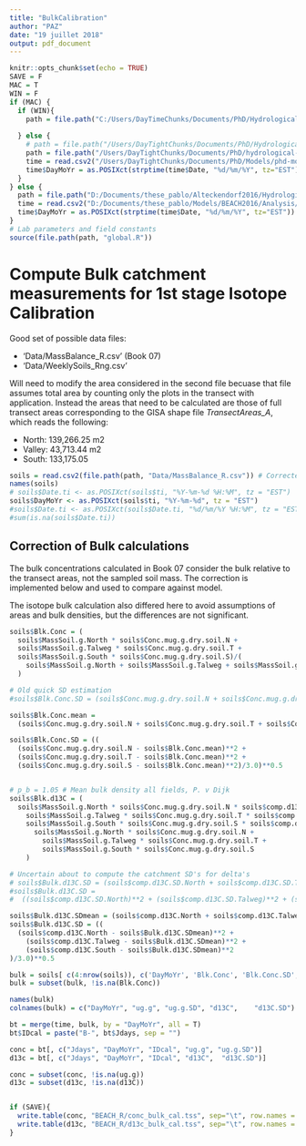 ```yaml
---
title: "BulkCalibration"
author: "PAZ"
date: "19 juillet 2018"
output: pdf_document
---
```


```r
knitr::opts_chunk$set(echo = TRUE)
SAVE = F
MAC = T
WIN = F
if (MAC) {
  if (WIN){
    path = file.path("C:/Users/DayTimeChunks/Documents/PhD/HydrologicalMonitoring")
    
  } else {
    # path = file.path("/Users/DayTightChunks/Documents/PhD/HydrologicalMonitoring")
    path = file.path("/Users/DayTightChunks/Documents/PhD/hydrological-monitoring")
    time = read.csv2("/Users/DayTightChunks/Documents/PhD/Models/phd-model-master/Analysis/Data/Time.csv")
    time$DayMoYr = as.POSIXct(strptime(time$Date, "%d/%m/%Y", tz="EST"))
  }
} else {
  path = file.path("D:/Documents/these_pablo/Alteckendorf2016/HydrologicalMonitoring")
  time = read.csv2("D:/Documents/these_pablo/Models/BEACH2016/Analysis/Data/Time.csv")
  time$DayMoYr = as.POSIXct(strptime(time$Date, "%d/%m/%Y", tz="EST"))
}
# Lab parameters and field constants
source(file.path(path, "global.R"))

```


# Compute Bulk catchment measurements for 1st stage Isotope Calibration

Good set of possible data files:

- 'Data/MassBalance_R.csv' (Book 07)
- 'Data/WeeklySoils_Rng.csv'

Will need to modify the area considered in the second file becuase that file assumes total area by counting only the plots in the transect with application. Instead the areas that need to be calculated are those of full transect areas corresponding to the GISA shape file *TransectAreas_A*, which reads the following:

- North: 139,266.25 m2
- Valley: 43,713.44 m2
- South: 133,175.05

```r
soils = read.csv2(file.path(path, "Data/MassBalance_R.csv")) # Corrected with only ngC > 2.0
names(soils)
# soils$Date.ti <- as.POSIXct(soils$ti, "%Y-%m-%d %H:%M", tz = "EST")
soils$DayMoYr <- as.POSIXct(soils$ti, "%Y-%m-%d", tz = "EST")
#soils$Date.ti <- as.POSIXct(soils$Date.ti, "%d/%m/%Y %H:%M", tz = "EST")
#sum(is.na(soils$Date.ti))


```


## Correction of Bulk calculations

The bulk concentrations calculated in Book 07 consider the bulk relative to the transect areas, not the sampled soil mass. The correction is implemented below and used to compare against model.

The isotope bulk calculation also differed here to avoid assumptions of areas and bulk densities, but the differences are not significant. 

```r

soils$Blk.Conc = (
  soils$MassSoil.g.North * soils$Conc.mug.g.dry.soil.N +
  soils$MassSoil.g.Talweg * soils$Conc.mug.g.dry.soil.T +
  soils$MassSoil.g.South * soils$Conc.mug.g.dry.soil.S)/(
    soils$MassSoil.g.North + soils$MassSoil.g.Talweg + soils$MassSoil.g.South
  )

# Old quick SD estimation
#soils$Blk.Conc.SD = (soils$Conc.mug.g.dry.soil.N + soils$Conc.mug.g.dry.soil.T + #soils$Conc.mug.g.dry.soil.S)/3.0

soils$Blk.Conc.mean = 
  (soils$Conc.mug.g.dry.soil.N + soils$Conc.mug.g.dry.soil.T + soils$Conc.mug.g.dry.soil.S)/3.0

soils$Blk.Conc.SD = ((
  (soils$Conc.mug.g.dry.soil.N - soils$Blk.Conc.mean)**2 + 
  (soils$Conc.mug.g.dry.soil.T - soils$Blk.Conc.mean)**2 +
  (soils$Conc.mug.g.dry.soil.S - soils$Blk.Conc.mean)**2)/3.0)**0.5


# p_b = 1.05 # Mean bulk density all fields, P. v Dijk
soils$Blk.d13C = (
  soils$MassSoil.g.North * soils$Conc.mug.g.dry.soil.N * soils$comp.d13C.North +
    soils$MassSoil.g.Talweg * soils$Conc.mug.g.dry.soil.T * soils$comp.d13C.Talweg +
    soils$MassSoil.g.South * soils$Conc.mug.g.dry.soil.S * soils$comp.d13C.South)/(
      soils$MassSoil.g.North * soils$Conc.mug.g.dry.soil.N + 
        soils$MassSoil.g.Talweg * soils$Conc.mug.g.dry.soil.T + 
        soils$MassSoil.g.South * soils$Conc.mug.g.dry.soil.S
    )

# Uncertain about to compute the catchment SD's for delta's
# soils$Bulk.d13C.SD = (soils$comp.d13C.SD.North + soils$comp.d13C.SD.Talweg + soils$comp.d13C.SD.South)/3.0
#soils$Bulk.d13C.SD = 
#  ((soils$comp.d13C.SD.North)**2 + (soils$comp.d13C.SD.Talweg)**2 + (soils$comp.d13C.SD.South)**2)**0.5

soils$Bulk.d13C.SDmean = (soils$comp.d13C.North + soils$comp.d13C.Talweg + soils$comp.d13C.South)/3.0
soils$Bulk.d13C.SD = ((
  (soils$comp.d13C.North - soils$Bulk.d13C.SDmean)**2 + 
    (soils$comp.d13C.Talweg - soils$Bulk.d13C.SDmean)**2 + 
    (soils$comp.d13C.South - soils$Bulk.d13C.SDmean)**2
)/3.0)**0.5

bulk = soils[ c(4:nrow(soils)), c('DayMoYr', 'Blk.Conc', 'Blk.Conc.SD', 'Blk.d13C', 'Bulk.d13C.SD', 'Bulk.d13C.SDsd')]
bulk = subset(bulk, !is.na(Blk.Conc))

names(bulk)
colnames(bulk) = c("DayMoYr", "ug.g", "ug.g.SD", "d13C",	"d13C.SD")

bt = merge(time, bulk, by = "DayMoYr", all = T)
bt$IDcal = paste("B-", bt$Jdays, sep = "")

conc = bt[, c("Jdays", "DayMoYr", "IDcal", "ug.g", "ug.g.SD")]
d13c = bt[, c("Jdays", "DayMoYr", "IDcal", "d13C",	"d13C.SD")]

conc = subset(conc, !is.na(ug.g))
d13c = subset(d13c, !is.na(d13C))


if (SAVE){
  write.table(conc, "BEACH_R/conc_bulk_cal.tss", sep="\t", row.names = F)
  write.table(d13c, "BEACH_R/d13c_bulk_cal.tss", sep="\t", row.names = F)
}

```


